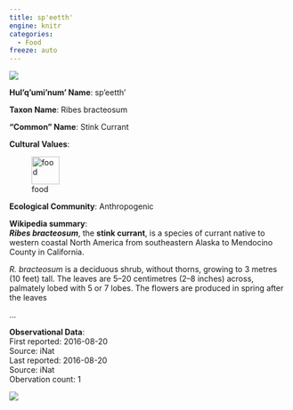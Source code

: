 ```yaml
---
title: sp'eetth'
engine: knitr
categories:
  - Food
freeze: auto
---
```

![](https://static.inaturalist.org/photos/147974395/medium.jpeg){fig-alt="sp'eetth' - Stink Currant"}

**Hul'q'umi'num' Name**: sp'eetth'



**Taxon Name**: Ribes bracteosum

**"Common" Name**: Stink Currant

**Cultural Values**:  

::: {layout-nrow=1 style="width:60%"}
![food](/files/food.svg){width=50px}
:::

**Ecological Community**: Anthropogenic

**Wikipedia summary**:  
<i><b>Ribes bracteosum</b></i>, the <b>stink currant</b>, is a species of currant native to western coastal North America from southeastern Alaska to Mendocino County in California.</p>
<p><i>R. bracteosum</i> is a deciduous shrub, without thorns, growing to 3 metres (10 feet) tall. The leaves are 5–20 centimetres (2–8 inches) across, palmately lobed with 5 or 7 lobes. The flowers are produced in spring after the leaves</p>...

**Observational Data**:   
First reported: 2016-08-20  
Source: iNat  
Last reported: 2016-08-20  
Source: iNat  
Obervation count: 1

![](community_dist.png)
